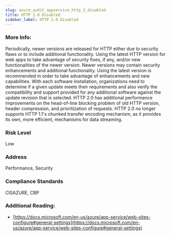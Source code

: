 ```yaml
---
slug: azure_audit_appservice_http_2_disabled
title: HTTP 2.0 Disabled
sidebar_label: HTTP 2.0 Disabled
---
```


### More Info:

Periodically, newer versions are released for HTTP either due to security flaws or to include additional functionality. Using the latest HTTP version for web apps to take advantage of security fixes, if any, and/or new functionalities of the newer version. Newer versions may contain security enhancements and additional functionality. Using the latest version is recommended in order to take advantage of enhancements and new capabilities. With each software installation, organizations need to determine if a given update meets their requirements and also verify the compatibility and support provided for any additional software against the update revision that is selected. HTTP 2.0 has additional performance improvements on the head-of-line blocking problem of old HTTP version, header compression, and prioritization of requests. HTTP 2.0 no longer supports HTTP 1.1's chunked transfer encoding mechanism, as it provides its own, more efficient, mechanisms for data streaming.

### Risk Level

Low

### Address

Performance, Security

### Compliance Standards

CISAZURE, CBP

### Additional Reading:

- [https://docs.microsoft.com/en-us/azure/app-service/web-sites-configure#general-settings](https://docs.microsoft.com/en-us/azure/app-service/web-sites-configure#general-settings) 

